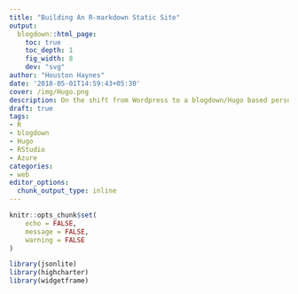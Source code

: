 ---
title: "Building An R-markdown Static Site"
output:
  blogdown::html_page:
    toc: true
    toc_depth: 1
    fig_width: 8
    dev: "svg"
author: "Houston Haynes"
date: '2018-05-01T14:59:43+05:30'
cover: /img/Hugo.png
description: On the shift from Wordpress to a blogdown/Hugo based personal web platform
draft: true
tags:
- R
- blogdown
- Hugo
- RStudio
- Azure
categories: 
- web
editor_options: 
  chunk_output_type: inline
---
```{r setup, include=FALSE}
knitr::opts_chunk$set(
	echo = FALSE,
	message = FALSE,
	warning = FALSE
)

library(jsonlite)
library(highcharter)
library(widgetframe)
```


